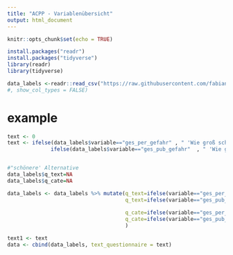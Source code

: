 ```yaml
---
title: "ACPP - Variablenübersicht"
output: html_document
---
```



```r
knitr::opts_chunk$set(echo = TRUE)

install.packages("readr")
install.packages("tidyverse")
library(readr)
library(tidyverse)
```


```r
data_labels <-readr::read_csv("https://raw.githubusercontent.com/fabiankal/woco/master/output/tables/grouped_labels.csv") 
#, show_col_types = FALSE)

```

# example
```r
text <- 0
text <- ifelse(data_labels$variable=="ges_per_gefahr" , " 'Wie groß schätzen Sie die gesundheitliche Gefahr ein, welche von dem Coronavirus für Sie persönlich ausgeht?' ",
              ifelse(data_labels$variable=="ges_pub_gefahr"  , " 'Wie groß schätzen Sie die gesundheitliche Gefahr ein, welche von dem Coronavirus für die österreichische Bevölkerung ausgeht?' ", NA))


#"schönere' Alternative
data_labels$q_text=NA
data_labels$q_cate=NA

data_labels <- data_labels %>% mutate(q_text=ifelse(variable=="ges_per_gefahr","Wie groß schätzen Sie die gesundheitliche Gefahr ein, welche von dem Coronavirus für Sie persönlich ausgeht?",q_text),
                                      q_text=ifelse(variable=="ges_pub_gefahr","Wie groß schätzen Sie die gesundheitliche Gefahr ein, welche von dem Coronavirus für die österreichische Bevölkerung ausgeht?",q_text),
                                      
                                      q_cate=ifelse(variable=="ges_per_gefahr","Gefahrenwahrnehmung",q_cate),
                                      q_cate=ifelse(variable=="ges_pub_gefahr","Gefahrenwahrnehmung",q_cate)
                                      )

```

```r
text1 <- text    
data <- cbind(data_labels, text_questionnaire = text)
```

